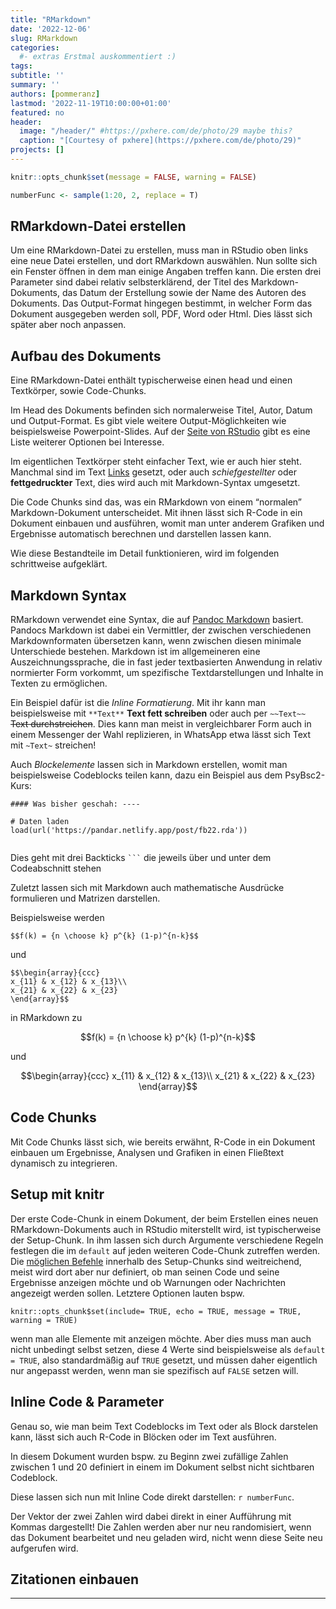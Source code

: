 ```yaml
---
title: "RMarkdown"
date: '2022-12-06'
slug: RMarkdown
categories:
  #- extras Erstmal auskommentiert :)
tags:
subtitle: ''
summary: ''
authors: [pommeranz]
lastmod: '2022-11-19T10:00:00+01:00'
featured: no
header:
  image: "/header/" #https://pxhere.com/de/photo/29 maybe this?
  caption: "[Courtesy of pxhere](https://pxhere.com/de/photo/29)"
projects: []
---
```


```r
knitr::opts_chunk$set(message = FALSE, warning = FALSE)
```

```r

numberFunc <- sample(1:20, 2, replace = T)
```
## RMarkdown-Datei erstellen
Um eine RMarkdown-Datei zu erstellen, muss man in RStudio oben links eine neue Datei erstellen, und dort RMarkdown auswählen. Nun sollte sich ein Fenster öffnen in dem man einige Angaben treffen kann. Die ersten drei Parameter sind dabei relativ selbsterklärend, der Titel des Markdown-Dokuments, das Datum der Erstellung sowie der Name des Autoren des Dokuments. Das Output-Format hingegen bestimmt, in welcher Form das Dokument ausgegeben werden soll, PDF, Word oder Html. Dies lässt sich später aber noch anpassen.

<!-- Hier Bild einfügen -->



## Aufbau des Dokuments
Eine RMarkdown-Datei enthält typischerweise einen head und einen Textkörper, sowie Code-Chunks.

Im Head des Dokuments befinden sich normalerweise Titel, Autor, Datum und Output-Format. Es gibt viele weitere Output-Möglichkeiten wie beispielsweise Powerpoint-Slides. Auf der [Seite von RStudio](https://rmarkdown.rstudio.com/lesson-9.html) gibt es eine Liste weiterer Optionen bei Interesse.

Im eigentlichen Textkörper steht einfacher Text, wie er auch hier steht. Manchmal sind im Text [Links]() gesetzt, oder auch *schiefgestellter* oder **fettgedruckter** Text, dies wird auch mit Markdown-Syntax umgesetzt.

Die Code Chunks sind das, was ein RMarkdown von einem "normalen" Markdown-Dokument unterscheidet. Mit ihnen lässt sich R-Code in ein Dokument einbauen und ausführen, womit man unter anderem Grafiken und Ergebnisse automatisch berechnen und darstellen lassen kann.

Wie diese Bestandteile im Detail funktionieren, wird im folgenden schrittweise aufgeklärt.


## Markdown Syntax
RMarkdown verwendet eine Syntax, die auf [Pandoc Markdown](https://pandoc.org/MANUAL.html#pandocs-markdown) basiert. Pandocs Markdown ist dabei ein Vermittler, der zwischen verschiedenen Markdownformaten übersetzen kann, wenn zwischen diesen minimale Unterschiede bestehen. Markdown ist im allgemeineren eine Auszeichnungssprache, die in fast jeder textbasierten Anwendung in relativ normierter Form vorkommt, um spezifische Textdarstellungen und Inhalte in Texten zu ermöglichen. 

Ein Beispiel dafür ist die *Inline Formatierung*. Mit ihr kann man beispielsweise mit  `**Text**`  **Text fett schreiben** oder auch per  `~~Text~~`  ~~Text durchstreichen~~. Dies kann man meist in vergleichbarer Form auch in einem Messenger der Wahl replizieren, in WhatsApp etwa lässt sich Text mit `~Text~` streichen!

Auch *Blockelemente* lassen sich in Markdown erstellen, womit man beispielsweise Codeblocks teilen kann, dazu ein Beispiel aus dem PsyBsc2-Kurs:

```
#### Was bisher geschah: ----

# Daten laden
load(url('https://pandar.netlify.app/post/fb22.rda'))  


```

Dies geht mit drei Backticks ` ``` ` die jeweils über und unter dem Codeabschnitt stehen

Zuletzt lassen sich mit Markdown auch mathematische Ausdrücke formulieren und Matrizen darstellen.

Beispielsweise  werden 
```
$$f(k) = {n \choose k} p^{k} (1-p)^{n-k}$$
```
und
```
$$\begin{array}{ccc}
x_{11} & x_{12} & x_{13}\\
x_{21} & x_{22} & x_{23}
\end{array}$$
```
in RMarkdown zu

$$f(k) = {n \choose k} p^{k} (1-p)^{n-k}$$

und

$$\begin{array}{ccc}
x_{11} & x_{12} & x_{13}\\
x_{21} & x_{22} & x_{23}
\end{array}$$

## Code Chunks
Mit Code Chunks lässt sich, wie bereits erwähnt, R-Code in ein Dokument einbauen um Ergebnisse, Analysen und Grafiken in einen Fließtext dynamisch zu integrieren.


## Setup mit knitr
Der erste Code-Chunk in einem Dokument, der beim Erstellen eines neuen RMarkdown-Dokuments auch in RStudio miterstellt wird, ist typischerweise der Setup-Chunk. In ihm lassen sich durch Argumente verschiedene Regeln festlegen die im `default` auf jeden weiteren Code-Chunk zutreffen werden. Die [möglichen Befehle](https://www.rstudio.com/wp-content/uploads/2015/03/rmarkdown-reference.pdf?_ga=2.102259713.1013981012.1677056319-671987487.1666819594) innerhalb des Setup-Chunks sind weitreichend, meist wird dort aber nur definiert, ob man seinen Code und seine Ergebnisse anzeigen möchte und ob Warnungen oder Nachrichten angezeigt werden sollen. Letztere Optionen lauten bspw.

```
knitr::opts_chunk$set(include= TRUE, echo = TRUE, message = TRUE, warning = TRUE)
```

wenn man alle Elemente mit anzeigen möchte. Aber dies muss man auch nicht unbedingt selbst setzen, diese 4 Werte sind beispielsweise als `default = TRUE`, also standardmäßig auf `TRUE` gesetzt, und müssen daher eigentlich nur angepasst werden, wenn man sie spezifisch auf `FALSE` setzen will.


## Inline Code & Parameter
Genau so, wie man beim Text Codeblocks im Text oder als Block darstelen kann, lässt sich auch R-Code in Blöcken oder im Text ausführen.

In diesem Dokument wurden bspw. zu Beginn zwei zufällige Zahlen zwischen 1 und 20 definiert in einem im Dokument selbst nicht sichtbaren Codeblock.

Diese lassen sich nun mit Inline Code direkt darstellen: `r numberFunc`.

Der Vektor der zwei Zahlen wird dabei direkt in einer Aufführung mit Kommas dargestellt! Die Zahlen werden aber nur neu randomisiert, wenn das Dokument bearbeitet und neu geladen wird, nicht wenn diese Seite neu aufgerufen wird.


## Zitationen einbauen



***
